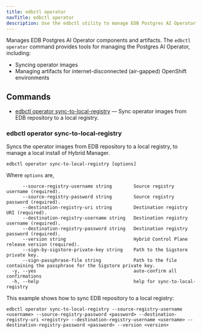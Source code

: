 ```yaml
---
title: edbctl operator
navTitle: edbctl operator
description: Use the edbctl utility to manage EDB Postgres AI Operator components and artifacts.
---
```


Manages EDB Postgres AI Operator components and artifacts. The `edbctl operator` command provides tools for managing the Postgres AI Operator, including:
- Syncing operator images
- Managing artifacts for internet-disconnected (air-gapped) OpenShift environments

## Commands

- [edbctl operator sync-to-local-registry](#) &mdash; Sync operator images from EDB repository to a local registry.

### edbctl operator sync-to-local-registry

Syncs the operator images from EDB repository to a local registry, to manage a local install of Hybrid Manager.

```
edbctl operator sync-to-local-registry [options]
```

Where `options` are,

```
      --source-registry-username string        Source registry username (required).
      --source-registry-password string        Source registry password (required).
      --destination-registry-uri string        Destination registry URI (required).
      --destination-registry-username string   Destination registry username (required).
      --destination-registry-password string   Destination registry password (required).
      --version string                         Hybrid Control Plane release version (required).
      --sign-by-sigstore-private-key string    Path to the Sigstore private key.
      --sign-passphrase-file string            Path to the file containing the passphrase for the Sigstore private key.
  -y, --yes                                    auto-confirm all confirmations
  -h, --help                                   help for sync-to-local-registry
```

This example shows how to sync EDB repository to a local registry:

```
edbctl operator sync-to-local-registry --source-registry-username <username> --source-registry-password <password> --destination-registry-uri <registry> --destination-registry-username <username> --destination-registry-password <password> --version <version>
```
